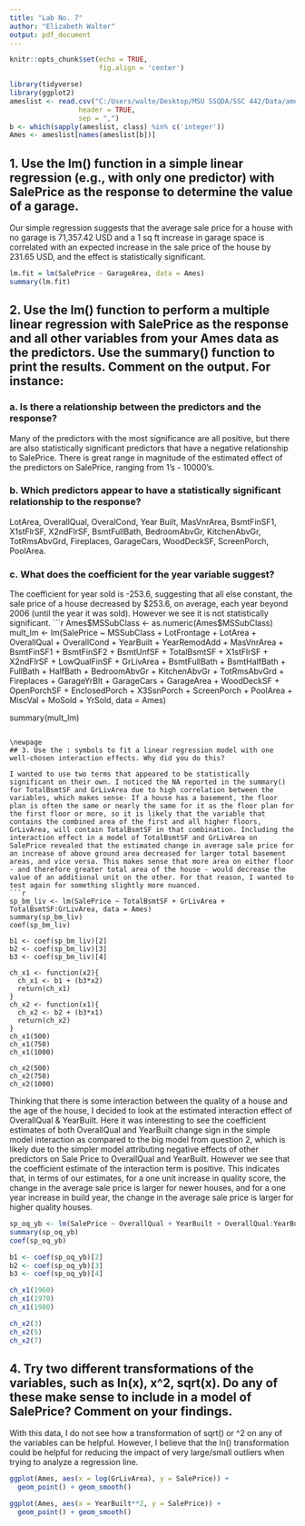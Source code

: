 ---
title: "Lab No. 7"
author: "Elizabeth Walter"
output: pdf_document
---

```{r setup, include=TRUE}
knitr::opts_chunk$set(echo = TRUE,
                      fig.align = 'center')
```
```{r, warning=FALSE, message=FALSE}
library(tidyverse)
library(ggplot2)
ameslist <- read.csv("C:/Users/walte/Desktop/MSU SSQDA/SSC 442/Data/ames.csv",
                 header = TRUE,
                 sep = ",")
b <- which(sapply(ameslist, class) %in% c('integer'))
Ames <- ameslist[names(ameslist[b])]
```
## 1. Use the lm() function in a simple linear regression (e.g., with only one predictor) with SalePrice as the response to determine the value of a garage.
Our simple regression suggests that the average sale price for a house with no garage is 71,357.42 USD and a 1 sq ft increase in garage space is correlated with an expected increase in the sale price of the house by 231.65 USD, and the effect is statistically significant. 
```{r q1}
lm.fit = lm(SalePrice ~ GarageArea, data = Ames)
summary(lm.fit)
```

\newpage
## 2. Use the lm() function to perform a multiple linear regression with SalePrice as the response and all other variables from your Ames data as the predictors. Use the summary() function to print the results. Comment on the output. For instance:

### a. Is there a relationship between the predictors and the response?
Many of the predictors with the most significance are all positive, but there are also statistically significant predictors that have a negative relationship to SalePrice. There is great range in magnitude of the estimated effect of the predictors on SalePrice, ranging from 1's - 10000's.

### b. Which predictors appear to have a statistically significant relationship to the response?
LotArea, OverallQual, OveralCond, Year Built, MasVnrArea, BsmtFinSF1, X1stFlrSF, X2ndFlrSF, BsmtFullBath, BedroomAbvGr, KitchenAbvGr, TotRmsAbvGrd, Fireplaces, GarageCars, WoodDeckSF, ScreenPorch, PoolArea.

### c. What does the coefficient for the year variable suggest?
The coefficient for year sold is -253.6, suggesting that all else constant, the sale price of a house decreased by $253.6, on average, each year beyond 2006 (until the year it was sold). However we see it is not statistically significant.
```{r q2}
Ames$MSSubClass <- as.numeric(Ames$MSSubClass)
mult_lm <- lm(SalePrice ~ MSSubClass + LotFrontage + LotArea + OverallQual + OverallCond + YearBuilt + YearRemodAdd + MasVnrArea + BsmtFinSF1 + BsmtFinSF2 + BsmtUnfSF + TotalBsmtSF + X1stFlrSF + X2ndFlrSF + LowQualFinSF + GrLivArea + BsmtFullBath + BsmtHalfBath + FullBath + HalfBath + BedroomAbvGr + KitchenAbvGr + TotRmsAbvGrd + Fireplaces + GarageYrBlt + GarageCars + GarageArea + WoodDeckSF + OpenPorchSF + EnclosedPorch + X3SsnPorch + ScreenPorch + PoolArea + MiscVal + MoSold + YrSold, data = Ames)

summary(mult_lm)
```

\newpage
## 3. Use the : symbols to fit a linear regression model with one well-chosen interaction effects. Why did you do this?

I wanted to use two terms that appeared to be statistically significant on their own. I noticed the NA reported in the summary() for TotalBsmtSF and GrLivArea due to high correlation between the variables, which makes sense- If a house has a basement, the floor plan is often the same or nearly the same for it as the floor plan for the first floor or more, so it is likely that the variable that contains the combined area of the first and all higher floors, GrLivArea, will contain TotalBsmtSF in that combination. Including the interaction effect in a model of TotalBsmtSF and GrLivArea on SalePrice revealed that the estimated change in average sale price for an increase of above ground area decreased for larger total basement areas, and vice versa. This makes sense that more area on either floor - and therefore greater total area of the house - would decrease the value of an additional unit on the other. For that reason, I wanted to test again for something slightly more nuanced. 
```{r q3}
sp_bm_liv <- lm(SalePrice ~ TotalBsmtSF + GrLivArea + TotalBsmtSF:GrLivArea, data = Ames)
summary(sp_bm_liv)
coef(sp_bm_liv)

b1 <- coef(sp_bm_liv)[2]
b2 <- coef(sp_bm_liv)[3]
b3 <- coef(sp_bm_liv)[4]

ch_x1 <- function(x2){
  ch_x1 <- b1 + (b3*x2)
  return(ch_x1)
}
ch_x2 <- function(x1){
  ch_x2 <- b2 + (b3*x1)
  return(ch_x2)
}
ch_x1(500)
ch_x1(750)
ch_x1(1000)

ch_x2(500)
ch_x2(750)
ch_x2(1000)
```

Thinking that there is some interaction between the quality of a house and the age of the house, I decided to look at the estimated interaction effect of OverallQual & YearBuilt. Here it was interesting to see the coefficient estimates of both OverallQual and YearBuilt change sign in the simple model interaction as compared to the big model from question 2, which is likely due to the simpler model attributing negative effects of other predictors on Sale Price to OverallQual and YearBuilt. However we see that the coefficient estimate of the interaction term is positive. This indicates that, in terms of our estimates, for a one unit increase in quality score, the change in the average sale price is larger for newer houses, and for a one year increase in build year, the change in the average sale price is larger for higher quality houses. 
```{r}
sp_oq_yb <- lm(SalePrice ~ OverallQual + YearBuilt + OverallQual:YearBuilt, data = Ames)
summary(sp_oq_yb)
coef(sp_oq_yb)

b1 <- coef(sp_oq_yb)[2]
b2 <- coef(sp_oq_yb)[3]
b3 <- coef(sp_oq_yb)[4]

ch_x1(1960)
ch_x1(1970)
ch_x1(1980)

ch_x2(3)
ch_x2(5)
ch_x2(7)
```

\newpage

## 4. Try two different transformations of the variables, such as ln(x), x^2, sqrt(x). Do any of these make sense to include in a model of SalePrice? Comment on your findings.
With this data, I do not see how a transformation of sqrt() or ^2 on any of the variables can be helpful. However, I believe that the ln() transformation could be helpful for reducing the impact of very large/small outliers when trying to analyze a regression line. 

```{r q4}
ggplot(Ames, aes(x = log(GrLivArea), y = SalePrice)) +
  geom_point() + geom_smooth()

ggplot(Ames, aes(x = YearBuilt**2, y = SalePrice)) +
  geom_point() + geom_smooth()
```
